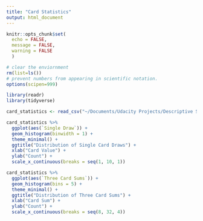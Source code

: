 ```yaml
---
title: "Card Statistics"
output: html_document
---
```


```r
knitr::opts_chunk$set(
  echo = FALSE,
  message = FALSE,
  warning = FALSE
  )

# clear the enviornment
rm(list=ls())
# prevent numbers from appearing in scientific notation.
options(scipen=999)

library(readr)
library(tidyverse)
```

```r
card_statistics <- read_csv("~/Documents/Udacity Projects/Descriptive Statistics Project/card_statistics.csv")
```

```r
card_statistics %>%
  ggplot(aes(`Single Draw`)) +
  geom_histogram(binwidth = 1) +
  theme_minimal() +
  ggtitle("Distribution of Single Card Draws") +
  xlab("Card Value") +
  ylab("Count") +
  scale_x_continuous(breaks = seq(1, 10, 1))
```
```r
card_statistics %>%
  ggplot(aes(`Three Card Sums`)) +
  geom_histogram(bins = 5) +
  theme_minimal() +
  ggtitle("Distribution of Three Card Sums") +
  xlab("Card Sum") +
  ylab("Count") + 
  scale_x_continuous(breaks = seq(8, 32, 4))
```

